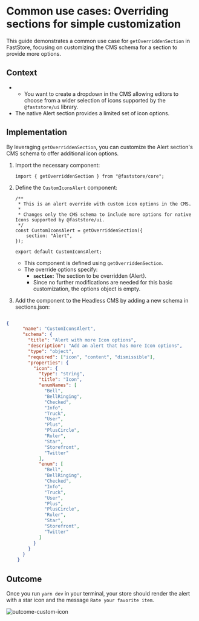 # Common use cases: Overriding sections for simple customization

This guide demonstrates a common use case for `getOverriddenSection` in FastStore, focusing on customizing the CMS schema for a section to provide more options.

## Context

- - You want to create a dropdown in the CMS allowing editors to choose from a wider selection of icons supported by the `@faststore/ui` library.
- The native Alert section provides a limited set of icon options.

## Implementation

By leveraging `getOverriddenSection`, you can customize the Alert section's CMS schema to offer additional icon options.

1. Import the necessary component:

   ```tsx
   import { getOverriddenSection } from "@faststore/core";
   ```

2. Define the `CustomIconsAlert` component:

   ```tsx
   /**
    * This is an alert override with custom icon options in the CMS.
    * 
    * Changes only the CMS schema to include more options for native Icons supported by @faststore/ui.
    */
   const CustomIconsAlert = getOverriddenSection({
       section: "Alert",
   });

   export default CustomIconsAlert;
   ```

   - This component is defined using `getOverriddenSection`.
   - The override options specify:
       - **`section`:** The section to be overridden (Alert).
       - Since no further modifications are needed for this basic customization, the options object is empty.

3. Add the component to the Headless CMS by adding a new schema in sections.json:

```json

{
      "name": "CustomIconsAlert",
      "schema": {
        "title": "Alert with more Icon options",
        "description": "Add an alert that has more Icon options",
        "type": "object",
        "required": ["icon", "content", "dismissible"],
        "properties": {
          "icon": {
            "type": "string",
            "title": "Icon",
            "enumNames": [
              "Bell",
              "BellRinging",
              "Checked",
              "Info",
              "Truck",
              "User",
              "Plus",
              "PlusCircle",
              "Ruler",
              "Star",
              "Storefront",
              "Twitter"
            ],
            "enum": [
              "Bell",
              "BellRinging",
              "Checked",
              "Info",
              "Truck",
              "User",
              "Plus",
              "PlusCircle",
              "Ruler",
              "Star",
              "Storefront",
              "Twitter"
            ]
          }
        }
      }
    }

```

## Outcome

Once you run `yarn dev` in your terminal, your store should render the alert with a star icon and the message `Rate your favorite item`.

![outcome-custom-icon](https://vtexhelp.vtexassets.com/assets/docs/src/custom-icons___767df43d9ef17d6b48602ffc15dd999f.png)